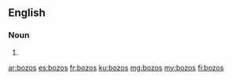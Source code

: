 {{also|Bozos}}
==English==

===Noun===
{{head|en|noun plural form}}

# {{plural of|bozo|lang=en}}

[[ar:bozos]]
[[es:bozos]]
[[fr:bozos]]
[[ku:bozos]]
[[mg:bozos]]
[[my:bozos]]
[[fi:bozos]]